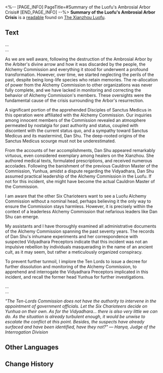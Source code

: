 <%-- [PAGE_INFO]
PageTitle=#Summary of the Luofu's Ambrosial Arbor Crisis#
[END_PAGE_INFO] --%>
{{Readable Infobox
|id           = 268
|partIds      = 190518
|title        = 
|image        = Item The Xianzhou Luofu Readable.png
|world        = The Xianzhou Luofu
|parts        = 1
|author       = <!--to be added-->
|description  = Summary of the investigation records by the Judge of the Ten-Lords Commission regarding the Ambrosial Arbor Crisis.
|part1        = Summary of the Luofu's Ambrosial Arbor Crisis
|source1      = {{cx|Source missing}}
|characters   = Yaoshi
|factions     = 
}}
'''Summary of the Luofu's Ambrosial Arbor Crisis''' is a [[readable]] found on [[The Xianzhou Luofu]].
<!--
==Location==
{{Map Embed|<map name>|<marker id>}}
-->
==Text==
...<br />
...

As we are well aware, following the destruction of the Ambrosial Arbor by the Arbiter's divine arrow and how it was discarded by the people, the Alchemy Commission and everything it stood for underwent a profound transformation. However, over time, we started neglecting the perils of the past, despite being long-life species who retain memories. The re-allocation of power from the Alchemy Commission to other organizations was never fully complete, and we have lacked in monitoring and correcting the behavior of Alchemy Commission's members. These oversights were the fundamental cause of the crisis surrounding the Arbor's resurrection.

A significant portion of the apprehended Disciples of Sanctus Medicus in this operation were affiliated with the Alchemy Commission. Our inquiries among innocent members of the Commission revealed an atmosphere permeated by nostalgia for past authority and status, coupled with discontent with the current status quo, and a sympathy toward Sanctus Medicus and its mastermind, Dan Shu. The deep-rooted origins of the Sanctus Medicus scourge must not be underestimated.

From the accounts of her accomplishments, Dan Shu appeared remarkably virtuous, even considered exemplary among healers on the Xianzhou. She authored medical texts, formulated prescriptions, and received numerous accolades. Following the banishment of the previous Cauldron Master of the Commission, Yunhua, amidst a dispute regarding the Vidyadhara, Dan Shu assumed practical leadership of the Alchemy Commission in the Luofu. If not for this incident, she might have become the actual Cauldron Master of the Commission.

I am aware that the other Six Charioteers want to see a Luofu Alchemy Commission without a nominal head, perhaps believing it the only way to ensure the Commission stays harmless. However, it is precisely within the context of a leaderless Alchemy Commission that nefarious leaders like Dan Shu can emerge.

My assistants and I have thoroughly examined all administrative documents of the Alchemy Commission spanning the past seventy years. The records of Dan Shu's inhumane experiments and her correspondence with suspected Vidyadhara Preceptors indicate that this incident was not an impulsive rebellion by individuals masquerading in the name of an ancient cult, as it may seem, but rather a meticulously organized conspiracy.

To prevent further turmoil, I implore the Ten Lords to issue a decree for further dissolution and monitoring of the Alchemy Commission, to apprehend and interrogate the Vidyadhara Preceptors implicated in this incident, and recall the former head Yunhua for further investigations.

...<br />
...

<div align="left">''"The Ten-Lords Commission does not have the authority to intervene in the appointment of government officials. Let the Six Charioteers decide on Yunhua on their own. As for the Vidyadhara... there is also very little we can do. As the situation is already turbulent enough, it would be unwise to escalate the conflict at this point. Besides, the suspects have already surfaced and have been identified, have they not?" &mdash; Hanya, Judge of the Interrogation Division''</div>

<!--
==Trivia==
* 
-->
==Other Languages==
{{Other Languages
|en   = Summary of the Luofu's Ambrosial Arbor Crisis
|zhs  = 罗浮若木灾异始末考摘要
|zht  = 羅浮若木災異始末考摘要
|ja   = 羅浮若木災異の始末に関する考察・摘要
|ko   = 나부 신수 재난에 대한 고찰 요약
|es   = Resumen de la crisis del Árbol de la Ambrosía del Luofu
|fr   = Rapport sur la crise de l'Arbre d'ambroisie du Luofu
|ru   = Краткое изложение бедствия Древа амброзии на Лофу
|th   = บทสรุปของวิกฤติ Ambrosial Arbor ใน Luofu
|vi   = Tóm Tắt Tai Họa Nhã Mộc Luofu
|de   = Zusammenfassung der Himmelsbaum-Krise der Luofu
|id   = Ringkasan Krisis Ambrosial Arbor Luofu
|pt   = Resumo da Crise da Árvore Ambrosiana do Luofu
}}

==Change History==
{{Change History|1.5}}